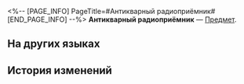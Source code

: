 <%-- [PAGE_INFO]
PageTitle=#Антикварный радиоприёмник#
[END_PAGE_INFO] --%>
{{Предмет Инфобокс
|id          = 250011
|Изображение = Предмет Антикварный радиоприёмник.png
|Тип         = 
|Инвентарь   = 
|Редкость    = 1
|Эффект      = 
|Описание    = 
}}
'''Антикварный радиоприёмник''' — [[Предмет]].

==На других языках==
{{На других языках
|en   = Antique Radio
|zhs  = 古董收音机
|zht  = 古董收音機
|ja   = アンティークのラジオ
|ko   = 고물 라디오
|es   = Radio antigua
|fr   = Ancienne radio
|ru   = Антикварный радиоприёмник
|th   = วิทยุโบราณ
|vi   = Máy Thu Thanh Cổ
|de   = Uraltes Radio
|id   = Radio Antik
|pt   = Rádio Antigo
}}

==История изменений==
{{История изменений|3.5}}